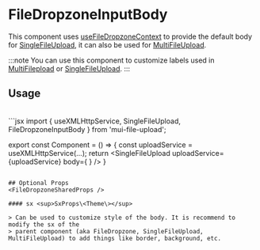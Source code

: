 

# FileDropzoneInputBody

This component uses [useFileDropzoneContext](../../hooks/useFileDropzoneContext) to provide the default body for 
[SingleFileUpload](../basics/SingleFileUpload), it can also be used for [MultiFileUpload](../basics/MultiFileUpload). 

:::note
You can use this component to customize labels used in [MultiFilepload](../basics/MultiFileUpload) or [SingleFileUpload](../basics/SingleFileUpload).
:::

## Usage
<CustomFileDropzoneInputBodyUsage />
<br/>
```jsx
import { useXMLHttpService, SingleFileUpload, FileDropzoneInputBody } from 'mui-file-upload';

export const Component = () => {
  const uploadService = useXMLHttpService(...);
  return <SingleFileUpload
    uploadService={uploadService}
    body={
      <FileDropzoneInputBody
        title='or Custom Title'
        openFileSelectorTitle='Custom Click to Upload'
        dropTitle='or Custom Drop Title'
        disabledTitle='Custom Disabled Title'
        dragRejectedTitle='Custom Rejected Title'
        fileOverloadTitle='Custom Too Many Files'
      />
    }
  />
}
```

## Optional Props
<FileDropzoneSharedProps />

#### sx <sup>SxProps\<Theme\></sup>

> Can be used to customize style of the body. It is recommend to modify the sx of the 
> parent component (aka FileDropzone, SingleFileUpload, MultiFileUpload) to add things like border, background, etc.
